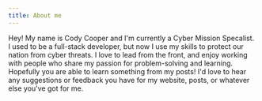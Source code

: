```yaml
---
title: About me
---
```


Hey! My name is Cody Cooper and I'm currently a Cyber Mission Specalist. I used to be a full-stack developer, but now I use my skills to protect our nation from cyber threats. I love to lead from the front, and enjoy working with people who share my passion for problem-solving and learning. Hopefully you are able to learn something from my posts! I'd love to hear any suggestions or feedback you have for my website, posts, or whatever else you've got for me.
